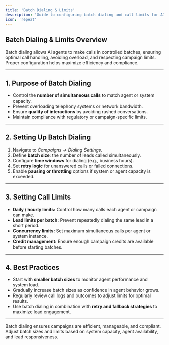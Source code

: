 ```yaml
---
title: 'Batch Dialing & Limits'
description: 'Guide to configuring batch dialing and call limits for AI agent campaigns.'
icon: 'repeat'
---
```


## Batch Dialing & Limits Overview  
Batch dialing allows AI agents to make calls in controlled batches, ensuring optimal call handling, avoiding overload, and respecting campaign limits. Proper configuration helps maximize efficiency and compliance.

---

## 1. Purpose of Batch Dialing  
- Control the **number of simultaneous calls** to match agent or system capacity.  
- Prevent overloading telephony systems or network bandwidth.  
- Ensure **quality of interactions** by avoiding rushed conversations.  
- Maintain compliance with regulatory or campaign-specific limits.  

---

## 2. Setting Up Batch Dialing  
1. Navigate to *Campaigns → Dialing Settings*.  
2. Define **batch size**: the number of leads called simultaneously.  
3. Configure **time windows** for dialing (e.g., business hours).  
4. Set **retry logic** for unanswered calls or failed connections.  
5. Enable **pausing or throttling** options if system or agent capacity is exceeded.  

---

## 3. Setting Call Limits  
- **Daily / hourly limits:** Control how many calls each agent or campaign can make.  
- **Lead limits per batch:** Prevent repeatedly dialing the same lead in a short period.  
- **Concurrency limits:** Set maximum simultaneous calls per agent or system instance.  
- **Credit management:** Ensure enough campaign credits are available before starting batches.  

---

## 4. Best Practices  
- Start with **smaller batch sizes** to monitor agent performance and system load.  
- Gradually increase batch sizes as confidence in agent behavior grows.  
- Regularly review call logs and outcomes to adjust limits for optimal results.  
- Use batch dialing in combination with **retry and fallback strategies** to maximize lead engagement.  

---

<Tip>  
Batch dialing ensures campaigns are efficient, manageable, and compliant. Adjust batch sizes and limits based on system capacity, agent availability, and lead responsiveness.
</Tip>
